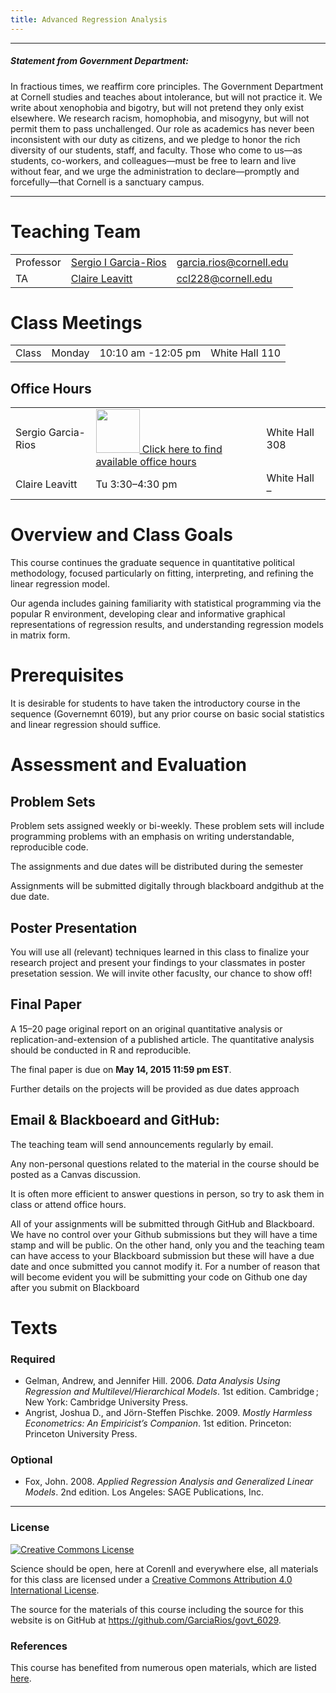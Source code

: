 ---
title: Advanced Regression Analysis
---
***
##### Statement from Government Department: 

In fractious times, we reaffirm core principles.  The Government Department at Cornell studies and teaches about intolerance, but will not practice it.  We write about xenophobia and bigotry, but will not pretend they only exist elsewhere.  We research racism, homophobia, and misogyny, but will not permit them to pass unchallenged.  Our role as academics has never been inconsistent with our duty as citizens, and we pledge to honor the rich diversity of our students, staff, and faculty.  Those who come to us—as students, co-workers, and colleagues—must be free to learn and live without fear, and we urge the administration to declare—promptly and forcefully—that Cornell is a sanctuary campus.

***
# Teaching Team

<table class = "table table-striped table-hover">
<tr>
<td>Professor </td>
<td> <a href="http://www.sergiogarciarios.com">Sergio I Garcia-Rios </a> </td>
<td> <a href="mailto:garcia.rios@cornell.edu">garcia.rios@cornell.edu</a> </td>
</tr>
<tr>
<td>TA</td>
<td><a href="https://claireleavitt.com/">Claire Leavitt</a> </td>
<td><a href="ccl228@cornell.edu">ccl228@cornell.edu</a> </td>
</tr>

</table>

# Class Meetings

<table class = "table table-striped table-hover">
<td>Class </td>
<td> Monday </td>
<td> 10:10 am -12:05 pm </td>
<td> White Hall 110</td>
</tr>

</table>

## Office Hours



<table class = "table table-striped table-hover">
<tr>
<td>Sergio Garcia-Rios</td>
<td><a href="bookme.html"> <img src= "./images/ycbme.png" style="width: 70px;"/> [Click here to find available office
hours](bookme.html)</td>
<td> White Hall 308 </td>
</tr>
<tr>
<td>Claire Leavitt</td>
<td>Tu 3:30--4:30 pm </td>
<td> White Hall --  </td>
</tr>

</table>

# Overview and Class Goals

<!-- Begin from Chris Adolph syllabus -->

This course continues the graduate sequence in quantitative political methodology, focused particularly on fitting, interpreting, and refining the linear regression model.

Our agenda includes gaining familiarity with statistical programming via the popular R environment, developing clear and informative graphical representations of regression results, and understanding regression models in matrix form.

<!-- End from Chris Adolph syllabus -->

# Prerequisites

<!-- Begin from Chris Adolph syllabus -->

It is desirable for students to have taken the introductory course in the
sequence (Governemnt 6019), but any prior course on basic social statistics and linear regression should suffice.

<!-- End from Chris Adolph syllabus -->

# Assessment and Evaluation

## Problem Sets

Problem sets assigned weekly or bi-weekly. These problem sets will include programming problems with an emphasis on writing understandable, reproducible code.

The assignments and due dates will be distributed during the semester
<!-- These assignments may involve peer review / grading. -->

Assignments will be submitted digitally through blackboard andgithub at the due date.

## Poster Presentation

You will use all (relevant) techniques learned in this class to finalize your research project and present your findings to your classmates in poster presetation session. We will invite other facuslty, our chance to show off!

## Final Paper

A 15--20 page original report on an original quantitative analysis or replication-and-extension of a published article.
The quantitative analysis should be conducted in R and reproducible.


The final paper is due on **May  14, 2015 11:59 pm EST**.

Further details on the projects will be provided as due dates approach

## Email & Blackboeard and GitHub: 

The teaching team will send announcements regularly by email.

Any non-personal questions related to the material in the course should be posted as a Canvas discussion.


It is often more efficient to answer questions in person, so try to ask them in class or attend office hours.

All of your assignments will be submitted through GitHub and Blackboard. We have no control over your Github submissions but they will have a time stamp and will be public. On the other hand, only you and the teaching team can have access to your Blackboard submission but these will have a due date and once submitted you cannot modify it.  For a number of reason that will become evident you will be submitting your code on Github one day after you submit on Blackboard


# Texts

### Required


- Gelman, Andrew, and Jennifer Hill. 2006. *Data Analysis Using Regression and Multilevel/Hierarchical Models*. 1st edition. Cambridge ; New York: Cambridge University Press.
- Angrist, Joshua D., and Jörn-Steffen Pischke. 2009. *Mostly Harmless Econometrics: An Empiricist’s Companion*. 1st edition. Princeton: Princeton University Press. 

### Optional
- Fox, John. 2008. *Applied Regression Analysis and Generalized Linear Models*. 2nd edition. Los Angeles: SAGE Publications, Inc.



* * *


### License

<a rel="license" href="httpso://creativecommons.org/licenses/by/4.0/"><img alt="Creative Commons License" style="border-width:0" src="https://licensebuttons.net/l/by/4.0/88x31.png" /></a>

Science should be open, here at Corenll and everywhere else, all materials for this class are licensed under a <a rel="license" href="https://creativecommons.org/licenses/by/4.0/">Creative Commons Attribution 4.0 International License</a>.

The source for the materials of this course including the source for this website is on GitHub at <https://github.com/GarciaRios/govt_6029>.




### References

This course has benefited from numerous open materials, which are listed [here](). 


